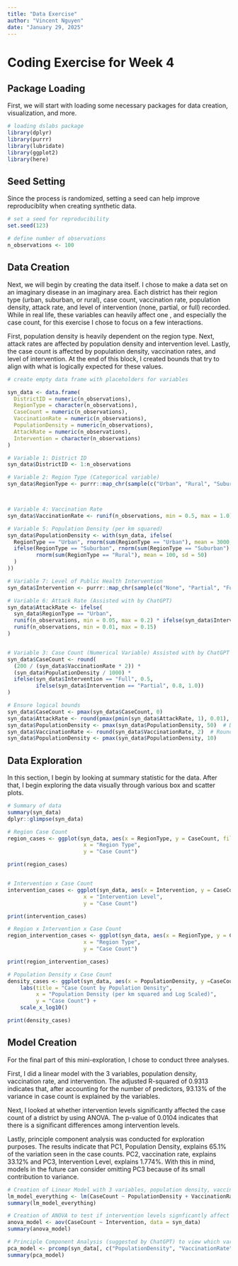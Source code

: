 ```yaml
---
title: "Data Exercise"
author: "Vincent Nguyen"
date: "January 29, 2025"
---
```


# Coding Exercise for Week 4

## Package Loading

First, we will start with loading some necessary packages for data creation, visualization, and more.

```r
# loading dslabs package
library(dplyr)
library(purrr)
library(lubridate)
library(ggplot2)
library(here)
```

## Seed Setting

Since the process is randomized, setting a seed can help improve reproduciblity when creating synthetic data.

```r
# set a seed for reproducibility
set.seed(123)

# define number of observations
n_observations <- 100

```

## Data Creation

Next, we will begin by creating the data itself. I chose to make a data set on an imaginary disease in an imaginary area. Each district has their region type (urban, suburban, or rural), case count, vaccination rate, population density, attack rate, and level of intervention (none, partial, or full) recorded. While in real life, these variables can heavily affect one , and especially the case count, for this exercise I chose to focus on a few interactions.

First, population density is heavily dependent on the region type. Next, attack rates are affected by population density and intervention level. Lastly, the case count is affected by population density, vaccination rates, and level of intervention. At the end of this block, I created bounds that try to align with what is logically expected for these values.

```r
# create empty data frame with placeholders for variables

syn_data <- data.frame(
  DistrictID = numeric(n_observations),
  RegionType = character(n_observations),
  CaseCount = numeric(n_observations),
  VaccinationRate = numeric(n_observations),
  PopulationDensity = numeric(n_observations),
  AttackRate = numeric(n_observations),
  Intervention = character(n_observations)
)

# Variable 1: District ID
syn_data$DistrictID <- 1:n_observations

# Variable 2: Region Type (Categorical variable)
syn_data$RegionType <- purrr::map_chr(sample(c("Urban", "Rural", "Suburban"), n_observations, replace = TRUE), as.character)



# Variable 4: Vaccination Rate
syn_data$VaccinationRate <- runif(n_observations, min = 0.5, max = 1.0)

# Variable 5: Population Density (per km squared)
syn_data$PopulationDensity <- with(syn_data, ifelse(
  RegionType == "Urban", rnorm(sum(RegionType == "Urban"), mean = 3000, sd = 500),
  ifelse(RegionType == "Suburban", rnorm(sum(RegionType == "Suburban"), mean = 1000, sd = 300),
         rnorm(sum(RegionType == "Rural"), mean = 100, sd = 50)
  )
))

# Variable 7: Level of Public Health Intervention
syn_data$Intervention <- purrr::map_chr(sample(c("None", "Partial", "Full"), n_observations, replace = TRUE), as.character)

# Variable 6: Attack Rate (Assisted with by ChatGPT)
syn_data$AttackRate <- ifelse(
  syn_data$RegionType == "Urban",
  runif(n_observations, min = 0.05, max = 0.2) * ifelse(syn_data$Intervention == "Full", 0.7, 1.2),
  runif(n_observations, min = 0.01, max = 0.15)
)


# Variable 3: Case Count (Numerical Variable) Assisted with by ChatGPT (moved down here to follow coding flow)
syn_data$CaseCount <- round(
  (200 / (syn_data$VaccinationRate * 2)) * 
  (syn_data$PopulationDensity / 1000) * 
  ifelse(syn_data$Intervention == "Full", 0.5, 
         ifelse(syn_data$Intervention == "Partial", 0.8, 1.0))
)

# Ensure logical bounds
syn_data$CaseCount <- pmax(syn_data$CaseCount, 0)
syn_data$AttackRate <- round(pmax(pmin(syn_data$AttackRate, 1), 0.01), 2)
syn_data$PopulationDensity <- pmax(syn_data$PopulationDensity, 50)  # Density cannot be negative
syn_data$VaccinationRate <- round(syn_data$VaccinationRate, 2)  # Round vaccination rates
syn_data$PopulationDensity <- pmax(syn_data$PopulationDensity, 10)


```

## Data Exploration

In this section, I begin by looking at summary statistic for the data. After that, I begin exploring the data visually through various box and scatter plots.

```r

# Summary of data
summary(syn_data)
dplyr::glimpse(syn_data) 

# Region Case Count
region_cases <- ggplot(syn_data, aes(x = RegionType, y = CaseCount, fill = RegionType)) + geom_boxplot() + theme_minimal() + labs(title = "Case Count by Region Type",
                        x = "Region Type",
                        y = "Case Count")

print(region_cases)


# Intervention x Case Count
intervention_cases <- ggplot(syn_data, aes(x = Intervention, y = CaseCount, fill = Intervention)) + geom_boxplot() + theme_minimal() + labs(title = "Case Count by Intervention Level",
                        x = "Intervention Level",
                        y = "Case Count")

print(intervention_cases)

# Region x Intervention x Case Count
region_intervention_cases <- ggplot(syn_data, aes(x = RegionType, y = CaseCount, fill = Intervention)) + geom_boxplot() + theme_minimal() + labs(title = "Case Count by Region Type and Intervention level",
                        x = "Region Type",
                        y = "Case Count")

print(region_intervention_cases)

# Population Density x Case Count
density_cases <- ggplot(syn_data, aes(x = PopulationDensity, y =CaseCount)) + geom_point() + theme_minimal() +
    labs(title = "Case Count by Population Density",
         x = "Population Density (per km squared and Log Scaled)",
         y = "Case Count") +
    scale_x_log10()

print(density_cases)
```

## Model Creation

For the final part of this mini-exploration, I chose to conduct three analyses.

First, I did a linear model with the 3 variables, population density, vaccination rate, and intervention. The adjusted R-squared of 0.9313 indicates that, after accounting for the number of predictors, 93.13% of the variance in case count is explained by the variables.

Next, I looked at whether intervention levels significantly affected the case count of a district by using ANOVA. The p-value of 0.0104 indicates that there is a significant differences among intervention levels.

Lastly, principle component analysis was conducted for exploration purposes. The results indicate that PC1, Population Density, explains 65.1% of the variation seen in the case counts. PC2, vaccination rate, explains 33.12% and PC3, Intervention Level, explains 1.774%. With this in mind, models in the future can consider omitting PC3 because of its small contribution to variance.

```R
# Creation of Linear Model with 3 variables, population density, vaccination rate, and intervention
lm_model_everything <- lm(CaseCount ~ PopulationDensity + VaccinationRate + Intervention, data = syn_data)
summary(lm_model_everything)

# Creation of ANOVA to test if intervention levels signficantly affect case count
anova_model <- aov(CaseCount ~ Intervention, data = syn_data)
summary(anova_model)

# Principle Component Analysis (suggested by ChatGPT) to view which variables explain the variance
pca_model <- prcomp(syn_data[, c("PopulationDensity", "VaccinationRate", "CaseCount")], center = TRUE, scale. = TRUE)
summary(pca_model)

```
